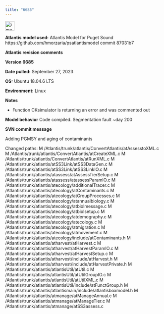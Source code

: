 ```yaml
---
title: "6685"
---
```


<img width="30" alt="image" src="https://user-images.githubusercontent.com/11339490/272713181-58a7442b-f4df-4987-9afe-cb4702236a8f.jpg">


**Atlantis model used:** Atlantis Model for Puget Sound https://github.com/hmorzaria/psatlantismodel commit 87031b7

**Atlantis revision comments**

**Version 6685**

**Date pulled:** September 27, 2023

**OS:** Ubuntu 18.04.6 LTS

**Environment:** Linux

**Notes**

-   Function CKsimulator is returning an error and was commented out

**Model behavior**
Code compiled. Segmentation fault ~day 200

**SVN commit message** 

Adding PGMSY and aging of contaminants

Changed paths:
   M /Atlantis/trunk/atlantis/ConvertAtlantis/atAssesstoXML.c
   M /Atlantis/trunk/atlantis/ConvertAtlantis/atCreateXML.c
   M /Atlantis/trunk/atlantis/ConvertAtlantis/atRunXML.c
   M /Atlantis/trunk/atlantis/atSS3Link/atSS3DataGen.c
   M /Atlantis/trunk/atlantis/atSS3Link/atSS3LinkIO.c
   M /Atlantis/trunk/atlantis/atassess/atAssessTierSetup.c
   M /Atlantis/trunk/atlantis/atassess/atassessParamIO.c
   M /Atlantis/trunk/atlantis/atecology/additionalTracer.c
   M /Atlantis/trunk/atlantis/atecology/atContaminants.c
   M /Atlantis/trunk/atlantis/atecology/atGroupProcesses.c
   M /Atlantis/trunk/atlantis/atecology/atannualbiology.c
   M /Atlantis/trunk/atlantis/atecology/atbiolmessage.c
   M /Atlantis/trunk/atlantis/atecology/atbiolsetup.c
   M /Atlantis/trunk/atlantis/atecology/atdemography.c
   M /Atlantis/trunk/atlantis/atecology/atecology.c
   M /Atlantis/trunk/atlantis/atecology/atmigration.c
   M /Atlantis/trunk/atlantis/atecology/atmovement.c
   M /Atlantis/trunk/atlantis/atecology/include/atContaminants.h
   M /Atlantis/trunk/atlantis/atharvest/atHarvest.c
   M /Atlantis/trunk/atlantis/atharvest/atHarvestParamIO.c
   M /Atlantis/trunk/atlantis/atharvest/atHarvestSetup.c
   M /Atlantis/trunk/atlantis/atharvest/include/atHarvest.h
   M /Atlantis/trunk/atlantis/atharvest/include/atHarvestPrivate.h
   M /Atlantis/trunk/atlantis/atlantisUtil/atUtil.c
   M /Atlantis/trunk/atlantis/atlantisUtil/atUtilGroupIO.c
   M /Atlantis/trunk/atlantis/atlantisUtil/atUtilXML.c
   M /Atlantis/trunk/atlantis/atlantisUtil/include/atFunctGroup.h
   M /Atlantis/trunk/atlantis/atlantismain/include/atlantisboxmodel.h
   M /Atlantis/trunk/atlantis/atmanage/atManageAnnual.c
   M /Atlantis/trunk/atlantis/atmanage/atManageTier.c
   M /Atlantis/trunk/atlantis/atmanage/atSS3assess.c

